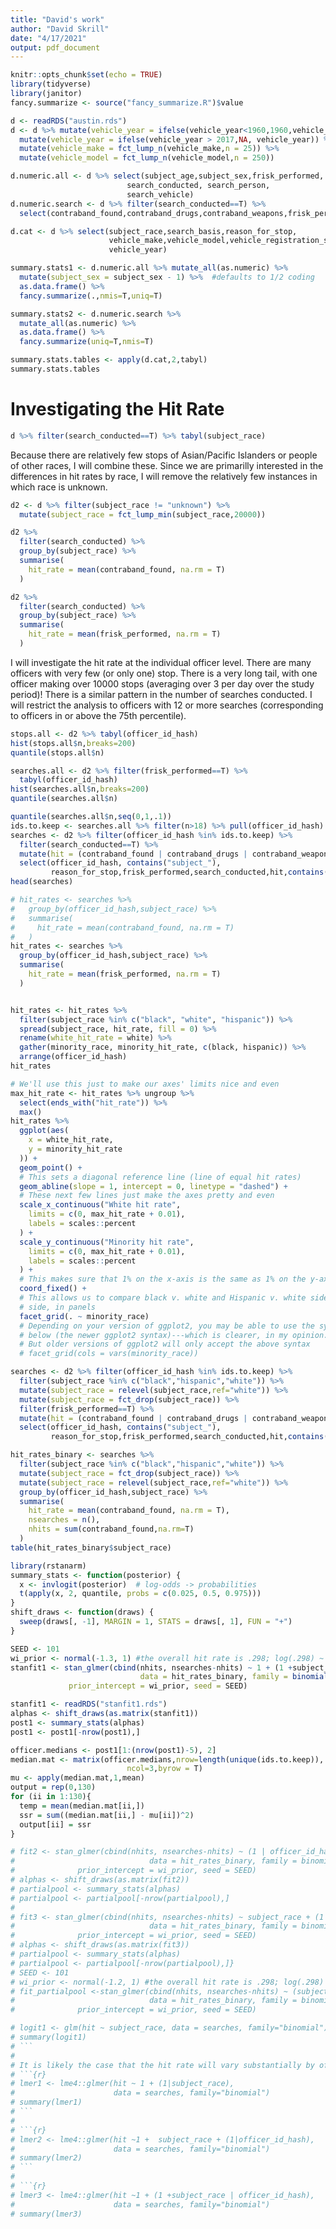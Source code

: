```yaml
---
title: "David's work"
author: "David Skrill"
date: "4/17/2021"
output: pdf_document
---
```


```r
knitr::opts_chunk$set(echo = TRUE)
library(tidyverse)
library(janitor)
fancy.summarize <- source("fancy_summarize.R")$value
```

```r
d <- readRDS("austin.rds")
d <- d %>% mutate(vehicle_year = ifelse(vehicle_year<1960,1960,vehicle_year)) %>% 
  mutate(vehicle_year = ifelse(vehicle_year > 2017,NA, vehicle_year)) %>% 
  mutate(vehicle_make = fct_lump_n(vehicle_make,n = 25)) %>% 
  mutate(vehicle_model = fct_lump_n(vehicle_model,n = 250))
```

```r
d.numeric.all <- d %>% select(subject_age,subject_sex,frisk_performed,
                          search_conducted, search_person,
                          search_vehicle)
d.numeric.search <- d %>% filter(search_conducted==T) %>% 
  select(contraband_found,contraband_drugs,contraband_weapons,frisk_performed)

d.cat <- d %>% select(subject_race,search_basis,reason_for_stop,
                      vehicle_make,vehicle_model,vehicle_registration_state,
                      vehicle_year)
```

```r
summary.stats1 <- d.numeric.all %>% mutate_all(as.numeric) %>% 
  mutate(subject_sex = subject_sex - 1) %>%  #defaults to 1/2 coding
  as.data.frame() %>% 
  fancy.summarize(.,nmis=T,uniq=T)
```

```r
summary.stats2 <- d.numeric.search %>% 
  mutate_all(as.numeric) %>% 
  as.data.frame() %>% 
  fancy.summarize(uniq=T,nmis=T)
```

```r
summary.stats.tables <- apply(d.cat,2,tabyl)
summary.stats.tables
```

# Investigating the Hit Rate
```r
d %>% filter(search_conducted==T) %>% tabyl(subject_race)
```

Because there are relatively few stops of Asian/Pacific Islanders or people of other races, I will combine these. Since we are primarilly interested in the differences in hit rates by race, I will remove the relatively few instances in which race is unknown.

```r
d2 <- d %>% filter(subject_race != "unknown") %>% 
  mutate(subject_race = fct_lump_min(subject_race,20000))
```

```r
d2 %>% 
  filter(search_conducted) %>% 
  group_by(subject_race) %>% 
  summarise(
    hit_rate = mean(contraband_found, na.rm = T)
  )

d2 %>% 
  filter(search_conducted) %>% 
  group_by(subject_race) %>% 
  summarise(
    hit_rate = mean(frisk_performed, na.rm = T)
  )
```

I will investigate the hit rate at the individual officer level. There are many officers with very few (or only one) stop. There is a very long tail, with one officer making over 10000 stops (averaging over 3 per day over the study period)! There is a similar pattern in the number of searches conducted. I will restrict the analysis to officers with 12 or more searches (corresponding to officers in or above the 75th percentile).

```r
stops.all <- d2 %>% tabyl(officer_id_hash)
hist(stops.all$n,breaks=200)
quantile(stops.all$n)
```

```r
searches.all <- d2 %>% filter(frisk_performed==T) %>% 
  tabyl(officer_id_hash)
hist(searches.all$n,breaks=200)
quantile(searches.all$n)

```


```r
quantile(searches.all$n,seq(0,1,.1))
ids.to.keep <- searches.all %>% filter(n>18) %>% pull(officer_id_hash)
searches <- d2 %>% filter(officer_id_hash %in% ids.to.keep) %>%
  filter(search_conducted==T) %>% 
  mutate(hit = (contraband_found | contraband_drugs | contraband_weapons)) %>% 
  select(officer_id_hash, contains("subject_"), 
         reason_for_stop,frisk_performed,search_conducted,hit,contains("contraband"))
head(searches)
```

```r
# hit_rates <- searches %>%
#   group_by(officer_id_hash,subject_race) %>%
#   summarise(
#     hit_rate = mean(contraband_found, na.rm = T)
#   )
hit_rates <- searches %>% 
  group_by(officer_id_hash,subject_race) %>% 
  summarise(
    hit_rate = mean(frisk_performed, na.rm = T)
  )


hit_rates <- hit_rates %>% 
  filter(subject_race %in% c("black", "white", "hispanic")) %>% 
  spread(subject_race, hit_rate, fill = 0) %>% 
  rename(white_hit_rate = white) %>% 
  gather(minority_race, minority_hit_rate, c(black, hispanic)) %>%
  arrange(officer_id_hash)
hit_rates
```

```r
# We'll use this just to make our axes' limits nice and even
max_hit_rate <- hit_rates %>% ungroup %>% 
  select(ends_with("hit_rate")) %>% 
  max()
hit_rates %>% 
  ggplot(aes(
    x = white_hit_rate,
    y = minority_hit_rate
  )) +
  geom_point() +
  # This sets a diagonal reference line (line of equal hit rates)
  geom_abline(slope = 1, intercept = 0, linetype = "dashed") +
  # These next few lines just make the axes pretty and even
  scale_x_continuous("White hit rate", 
    limits = c(0, max_hit_rate + 0.01),
    labels = scales::percent
  ) +
  scale_y_continuous("Minority hit rate", 
    limits = c(0, max_hit_rate + 0.01),
    labels = scales::percent
  ) +
  # This makes sure that 1% on the x-axis is the same as 1% on the y-axis
  coord_fixed() +
  # This allows us to compare black v. white and Hispanic v. white side by
  # side, in panels
  facet_grid(. ~ minority_race)
  # Depending on your version of ggplot2, you may be able to use the syntax 
  # below (the newer ggplot2 syntax)---which is clearer, in my opinion.
  # But older versions of ggplot2 will only accept the above syntax
  # facet_grid(cols = vars(minority_race))
```

```r
searches <- d2 %>% filter(officer_id_hash %in% ids.to.keep) %>%
  filter(subject_race %in% c("black","hispanic","white")) %>% 
  mutate(subject_race = relevel(subject_race,ref="white")) %>% 
  mutate(subject_race = fct_drop(subject_race)) %>%
  filter(frisk_performed==T) %>% 
  mutate(hit = (contraband_found | contraband_drugs | contraband_weapons)) %>% 
  select(officer_id_hash, contains("subject_"), 
         reason_for_stop,frisk_performed,search_conducted,hit,contains("contraband"))

hit_rates_binary <- searches %>%
  filter(subject_race %in% c("black","hispanic","white")) %>% 
  mutate(subject_race = fct_drop(subject_race)) %>% 
  mutate(subject_race = relevel(subject_race,ref="white")) %>% 
  group_by(officer_id_hash,subject_race) %>% 
  summarise(
    hit_rate = mean(contraband_found, na.rm = T),
    nsearches = n(),
    nhits = sum(contraband_found,na.rm=T)
  )
table(hit_rates_binary$subject_race)
```

```r
library(rstanarm)
summary_stats <- function(posterior) {
  x <- invlogit(posterior)  # log-odds -> probabilities
  t(apply(x, 2, quantile, probs = c(0.025, 0.5, 0.975)))
}
shift_draws <- function(draws) {
  sweep(draws[, -1], MARGIN = 1, STATS = draws[, 1], FUN = "+")
}


```

```r
SEED <- 101
wi_prior <- normal(-1.3, 1) #the overall hit rate is .298; log(.298) ~ -1.21
stanfit1 <- stan_glmer(cbind(nhits, nsearches-nhits) ~ 1 + (1 +subject_race | officer_id_hash), 
                             data = hit_rates_binary, family = binomial("logit"),
             prior_intercept = wi_prior, seed = SEED)
```

```r
stanfit1 <- readRDS("stanfit1.rds")
alphas <- shift_draws(as.matrix(stanfit1))
post1 <- summary_stats(alphas)
post1 <- post1[-nrow(post1),]
```

```r
officer.medians <- post1[1:(nrow(post1)-5), 2]
median.mat <- matrix(officer.medians,nrow=length(unique(ids.to.keep)),
                          ncol=3,byrow = T)
mu <- apply(median.mat,1,mean)
output = rep(0,130)
for (ii in 1:130){
  temp = mean(median.mat[ii,])
  ssr = sum((median.mat[ii,] - mu[ii])^2)
  output[ii] = ssr
}
```


```r
# fit2 <- stan_glmer(cbind(nhits, nsearches-nhits) ~ (1 | officer_id_hash),
#                              data = hit_rates_binary, family = binomial("logit"),
#              prior_intercept = wi_prior, seed = SEED)
# alphas <- shift_draws(as.matrix(fit2))
# partialpool <- summary_stats(alphas)
# partialpool <- partialpool[-nrow(partialpool),]
# 
# fit3 <- stan_glmer(cbind(nhits, nsearches-nhits) ~ subject_race + (1 | officer_id_hash),
#                              data = hit_rates_binary, family = binomial("logit"),
#              prior_intercept = wi_prior, seed = SEED)
# alphas <- shift_draws(as.matrix(fit3))
# partialpool <- summary_stats(alphas)
# partialpool <- partialpool[-nrow(partialpool),]}
# SEED <- 101
# wi_prior <- normal(-1.2, 1) #the overall hit rate is .298; log(.298) ~ -1.21
# fit_partialpool <-stan_glmer(cbind(nhits, nsearches-nhits) ~ (subject_race | officer_id_hash),
#                              data = hit_rates_binary, family = binomial("logit"),
#              prior_intercept = wi_prior, seed = SEED)
```




```r
# logit1 <- glm(hit ~ subject_race, data = searches, family="binomial")
# summary(logit1)
# ```
# 
# It is likely the case that the hit rate will vary substantially by officer.
# ```{r}
# lmer1 <- lme4::glmer(hit ~ 1 + (1|subject_race),
#                      data = searches, family="binomial")
# summary(lmer1)
# ```
# 
# ```{r}
# lmer2 <- lme4::glmer(hit ~1 +  subject_race + (1|officer_id_hash),
#                      data = searches, family="binomial")
# summary(lmer2)
# ```
# 
# ```{r}
# lmer3 <- lme4::glmer(hit ~1 + (1 +subject_race | officer_id_hash),
#                      data = searches, family="binomial")
# summary(lmer3)
```
 


